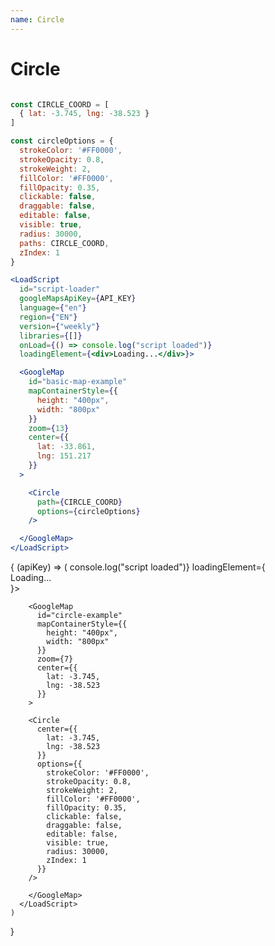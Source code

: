 ```yaml
---
name: Circle
---
```



# Circle

```jsx

const CIRCLE_COORD = [
  { lat: -3.745, lng: -38.523 }
]

const circleOptions = {
  strokeColor: '#FF0000',
  strokeOpacity: 0.8,
  strokeWeight: 2,
  fillColor: '#FF0000',
  fillOpacity: 0.35,
  clickable: false,
  draggable: false,
  editable: false,
  visible: true,
  radius: 30000,
  paths: CIRCLE_COORD,
  zIndex: 1
}

<LoadScript
  id="script-loader"
  googleMapsApiKey={API_KEY}
  language={"en"}
  region={"EN"}
  version={"weekly"}
  libraries={[]}
  onLoad={() => console.log("script loaded")}
  loadingElement={<div>Loading...</div>}>

  <GoogleMap
    id="basic-map-example"
    mapContainerStyle={{
      height: "400px",
      width: "800px"
    }}
    zoom={13}
    center={{
      lat: -33.861,
      lng: 151.217
    }}
  >

    <Circle
      path={CIRCLE_COORD}
      options={circleOptions}
    />

  </GoogleMap>
</LoadScript>
```

<WithApiKey>
  {
    (apiKey) => (
      <LoadScript
        id="script-loader"
        googleMapsApiKey={apiKey}
        language={"en"}
        region={"EN"}
        version={"weekly"}
        libraries={[]}
        onLoad={() => console.log("script loaded")}
        loadingElement={<div>Loading...</div>}>

        <GoogleMap
          id="circle-example"
          mapContainerStyle={{
            height: "400px",
            width: "800px"
          }}
          zoom={7}
          center={{
            lat: -3.745,
            lng: -38.523
          }}
        >

        <Circle
          center={{
            lat: -3.745,
            lng: -38.523
          }}
          options={{
            strokeColor: '#FF0000',
            strokeOpacity: 0.8,
            strokeWeight: 2,
            fillColor: '#FF0000',
            fillOpacity: 0.35,
            clickable: false,
            draggable: false,
            editable: false,
            visible: true,
            radius: 30000,
            zIndex: 1
          }}
        />

        </GoogleMap>
      </LoadScript>
    )

}

</WithApiKey>
